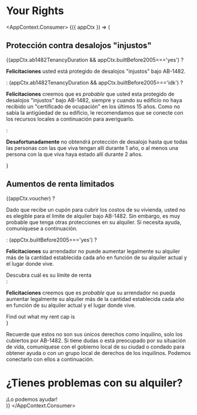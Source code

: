 
# Your Rights


<AppContext.Consumer>
    {({ appCtx }) => (
        <div>
            <h2>Protección contra desalojos "injustos"</h2>
            {(appCtx.ab1482TenancyDuration && appCtx.builtBefore2005==='yes') ? 
                <p><strong>Felicitaciones</strong> usted está protegido de desalojos "injustos" bajo AB-1482.</p>
            : (appCtx.ab1482TenancyDuration && appCtx.builtBefore2005==='idk') ?
                <p><strong>Felicitaciones</strong> creemos que es <em>probable</em> que usted esta protegido de desalojos "injustos" bajo AB-1482, siempre y cuando su edificio no haya recibido un "certificado de ocupación" en los últimos 15 años. Como no sabía la antigüedad de su edificio, le recomendamos que se conecte con los recursos locales a continuación para averiguarlo.</p>
            :
                <p><strong>Desafortunadamente</strong> no obtendrá protección de desalojo hasta que todas las personas con las que viva tengan allí durante 1 año, o al menos una persona con la que viva haya estado allí durante 2 años.</p>
            }
            <h2>Aumentos de renta limitados</h2>
            {(appCtx.voucher) ?
            <div>
                <p>Dado que recibe un cupón para cubrir los costos de su vivienda, usted no es elegible para el limite de alquiler bajo AB-1482. Sin embargo, es muy probable que tenga otras protecciones en su alquiler. Si necesita ayuda, comuníquese a continuación.</p>
            </div>
            : (appCtx.builtBefore2005==='yes') ?
            <div>
                <p><strong>Felicitaciones</strong> su arrendador no puede aumentar legalmente su alquiler más de la cantidad establecida cada año en función de su alquiler actual y el lugar donde vive.</p>
                <PrimaryButton to="/es//calculator">Descubra cuál es su límite de renta</PrimaryButton>
            </div>
            :
            <div>
                <p><strong>Felicitaciones</strong> creemos que es <em>probable</em> que su arrendador no pueda aumentar legalmente su alquiler más de la cantidad establecida cada año en función de su alquiler actual y el lugar donde vive.</p>
                <PrimaryButton to="/es//calculator">Find out what my rent cap is</PrimaryButton>
            </div>
            }
            <p>Recuerde que estos no son sus únicos derechos como inquilino, solo los cubiertos por AB-1482. Si tiene dudas o está preocupado por su situación de vida, comuníquese con el gobierno local de su ciudad o condado para obtener ayuda o con un grupo local de derechos de los inquilinos. Podemos conectarlo con ellos a continuación.</p>
            <h1>¿Tienes problemas con su alquiler?</h1>
            <PrimaryButton to="/es//gethelp">¡Lo podemos ayudar!</PrimaryButton>
        </div>
    )}
</AppContext.Consumer>